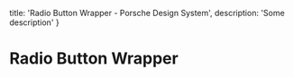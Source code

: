 
  title: 'Radio Button Wrapper - Porsche Design System',
  description: 'Some description'
}

# Radio Button Wrapper <ComponentStatus tagName="p-radio-button-wrapper"></ComponentStatus>

<TableOfContents headings={[]} />

<Configurator tagName="p-radio-button-wrapper" story={radioButtonWrapperStory} />

